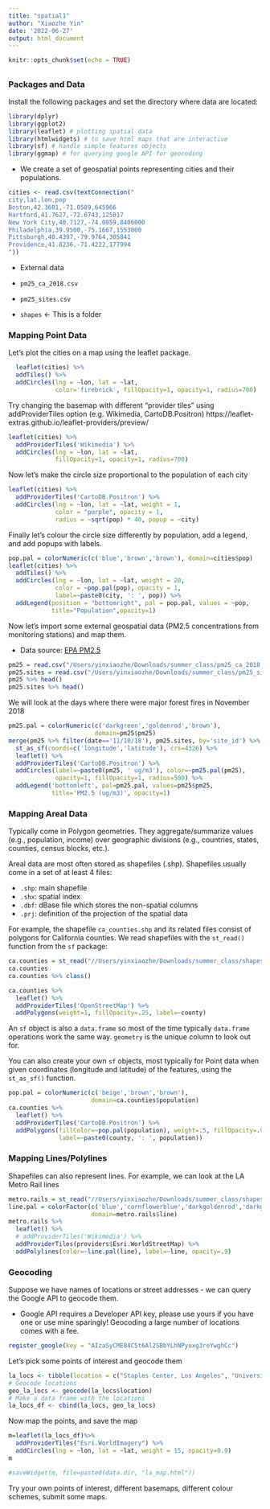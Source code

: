 ```yaml
---
title: "spatial1"
author: "Xiaozhe Yin"
date: '2022-06-27'
output: html_document
---
```


```r
knitr::opts_chunk$set(echo = TRUE)
```

## {.tabset}

### Packages and Data

Install the following packages and set the directory where data are located:

```r
library(dplyr)
library(ggplot2)
library(leaflet) # plotting spatial data
library(htmlwidgets) # to save html maps that are interactive
library(sf) # handle simple features objects
library(ggmap) # for querying google API for geocoding
```

- We create a set of geospatial points representing cities and their populations.


```r
cities <- read.csv(textConnection("
city,lat,lon,pop
Boston,42.3601,-71.0589,645966
Hartford,41.7627,-72.6743,125017
New York City,40.7127,-74.0059,8406000
Philadelphia,39.9500,-75.1667,1553000
Pittsburgh,40.4397,-79.9764,305841
Providence,41.8236,-71.4222,177994
"))
```

- External data 

- `pm25_ca_2018.csv`
- `pm25_sites.csv`
- `shapes` <- This is a folder


### Mapping Point Data

Let's plot the cities on a map using the leaflet package.

```r
  leaflet(cities) %>% 
  addTiles() %>%
  addCircles(lng = ~lon, lat = ~lat, 
             color='firebrick', fillOpacity=1, opacity=1, radius=700)

```

Try changing the basemap with different "provider tiles" using addProviderTiles option (e.g. Wikimedia, CartoDB.Positron) https://leaflet-extras.github.io/leaflet-providers/preview/

```r

leaflet(cities) %>% 
  addProviderTiles('Wikimedia') %>% 
  addCircles(lng = ~lon, lat = ~lat,
             fillOpacity=1, opacity=1, radius=700)

```


Now let's make the circle size proportional to the population of each city

```r

leaflet(cities) %>% 
  addProviderTiles('CartoDB.Positron') %>% 
  addCircles(lng = ~lon, lat = ~lat, weight = 1, 
             color = "purple", opacity = 1,
             radius = ~sqrt(pop) * 40, popup = ~city)

```


Finally let's colour the circle size differently by population, add a legend, and add popups with labels.

```r

pop.pal = colorNumeric(c('blue','brown','brown'), domain=cities$pop)
leaflet(cities) %>% 
  addTiles() %>%
  addCircles(lng = ~lon, lat = ~lat, weight = 20, 
             color = ~pop.pal(pop), opacity = 1,
             label=~paste0(city, ': ', pop)) %>%
  addLegend(position = "bottomright", pal = pop.pal, values = ~pop,
            title="Population",opacity=1)

```

Now let's import some external geospatial data (PM2.5 concentrations from monitoring stations) and map them.

- Data source: [EPA PM2.5](https://www.epa.gov/outdoor-air-quality-data/download-daily-data)


```r
pm25 = read.csv("/Users/yinxiaozhe/Downloads/summer_class/pm25_ca_2018.csv")
pm25.sites = read.csv("/Users/yinxiaozhe/Downloads/summer_class/pm25_sites.csv")
pm25 %>% head()
pm25.sites %>% head()
```

We will look at the days where there were major forest fires in November 2018

```r
pm25.pal = colorNumeric(c('darkgreen','goldenrod','brown'),
                        domain=pm25$pm25)
merge(pm25 %>% filter(date=='11/10/18'), pm25.sites, by='site_id') %>% 
  st_as_sf(coords=c('longitude','latitude'), crs=4326) %>% 
  leaflet() %>% 
  addProviderTiles('CartoDB.Positron') %>% 
  addCircles(label=~paste0(pm25, ' ug/m3'), color=~pm25.pal(pm25),
             opacity=1, fillOpacity=1, radius=500) %>%
  addLegend('bottomleft', pal=pm25.pal, values=pm25$pm25,
            title='PM2.5 (ug/m3)', opacity=1)
```



### Mapping Areal Data

Typically come in Polygon geometries. They aggregate/summarize values (e.g., population, income) over geographic divisions (e.g., countries, states, counties, census blocks, etc.).

Areal data are most often stored as shapefiles (.shp). Shapefiles usually come in a set of at least 4 files:

- `.shp`: main shapefile
- `.shx`: spatial index
- `.dbf`: dBase file which stores the non-spatial columns
- `.prj`: definition of the projection of the spatial data

For example, the shapefile `ca_counties.shp` and its related files consist of polygons for California counties. We read shapefiles with the `st_read()` function from the `sf` package:


```r
ca.counties = st_read("//Users/yinxiaozhe/Downloads/summer_class/shapes/ca_counties.shp")
ca.counties
ca.counties %>% class()
```

```r

ca.counties %>% 
  leaflet() %>% 
  addProviderTiles('OpenStreetMap') %>% 
  addPolygons(weight=1, fillOpacity=.25, label=~county)
```

An `sf` object is also a `data.frame` so most of the time typically `data.frame` operations work the same way. `geometry` is the unique column to look out for.

You can also create your own `sf` objects, most typically for Point data when given coordinates (longitude and latitude) of the features, using the `st_as_sf()` function.



```r
pop.pal = colorNumeric(c('beige','brown','brown'),
                       domain=ca.counties$population)
ca.counties %>% 
  leaflet() %>% 
  addProviderTiles('CartoDB.Positron') %>% 
  addPolygons(fillColor=~pop.pal(population), weight=.5, fillOpacity=.9,
              label=~paste0(county, ': ', population))
```

### Mapping Lines/Polylines

Shapefiles can also represent lines. For example, we can look at the LA Metro Rail lines

```r
metro.rails = st_read("//Users/yinxiaozhe/Downloads/summer_class/shapes/metro_lines.shp")
line.pal = colorFactor(c('blue','cornflowerblue','darkgoldenrod','darkgreen','firebrick'),
                       domain=metro.rails$line)
metro.rails %>%
  leaflet() %>% 
  # addProviderTiles('Wikimedia') %>% 
  addProviderTiles(providers$Esri.WorldStreetMap) %>% 
  addPolylines(color=~line.pal(line), label=~line, opacity=.9)
```

### Geocoding

Suppose we have names of locations or street addresses - we can query the Google API to geocode them.

- Google API requires a Developer API key, please use yours if you have one or use mine sparingly! Geocoding a large number of locations comes with a fee.

```r
register_google(key = "AIzaSyCME84C5t6Al2SBbYLhNPyuxg3reYwghCc")
```

Let's pick some points of interest and geocode them

```r
la_locs <- tibble(location = c("Staples Center, Los Angeles", "University of Southern California" ,"Santa Monica Pier"))
# Geocode locations
geo_la_locs <- geocode(la_locs$location)
# Make a data frame with the locations
la_locs_df <- cbind(la_locs, geo_la_locs)
```

Now map the points, and save the map

```r
m=leaflet(la_locs_df)%>% 
  addProviderTiles("Esri.WorldImagery") %>%
  addCircles(lng = ~lon, lat = ~lat, weight = 15, opacity=0.9)
m

#saveWidget(m, file=paste0(data.dir, "la_map.html"))

```

Try your own points of interest, different basemaps, different colour schemes, submit some maps.


